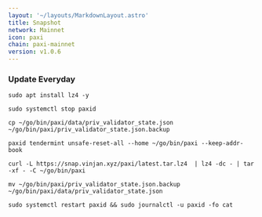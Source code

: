 ```yaml
---
layout: '~/layouts/MarkdownLayout.astro'
title: Snapshot
network: Mainnet
icon: paxi
chain: paxi-mainnet
version: v1.0.6
---
```

### Update Everyday
```
sudo apt install lz4 -y
```
```
sudo systemctl stop paxid
```
```
cp ~/go/bin/paxi/data/priv_validator_state.json ~/go/bin/paxi/priv_validator_state.json.backup
```
```
paxid tendermint unsafe-reset-all --home ~/go/bin/paxi --keep-addr-book
```
```
curl -L https://snap.vinjan.xyz/paxi/latest.tar.lz4  | lz4 -dc - | tar -xf - -C ~/go/bin/paxi
```
```
mv ~/go/bin/paxi/priv_validator_state.json.backup ~/go/bin/paxi/data/priv_validator_state.json
```
```
sudo systemctl restart paxid && sudo journalctl -u paxid -fo cat
```
